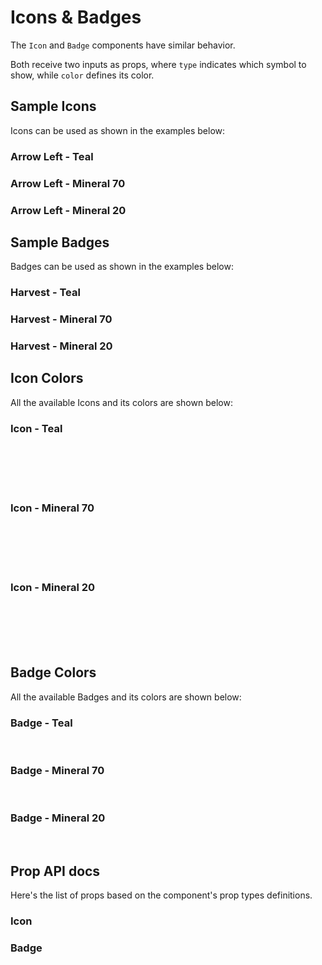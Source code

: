 

<Meta title="Components | Icons & Badges" component={Icon} />

# Icons & Badges

The `Icon` and `Badge` components have similar behavior.

Both receive two inputs as props, where `type` indicates which symbol to show, while `color` defines its color.

## Sample Icons
Icons can be used as shown in the examples below:

### Arrow Left - Teal

<Preview>
  <Story name="Sample Icon - Teal">
    <Icon type='arrow-left' color="teal" />
  </Story>
</Preview>

### Arrow Left - Mineral 70

<Preview>
  <Story name="Sample Icon - Mineral 70">
    <Icon type='arrow-left' color="mineral70" />
  </Story>
</Preview>

### Arrow Left - Mineral 20

<Preview>
  <Story name="Sample Icon - Mineral 20">
    <Icon type='arrow-left' color="mineral20" />
  </Story>
</Preview>

## Sample Badges
Badges can be used as shown in the examples below:

### Harvest - Teal

<Preview>
  <Story name="Sample Badge - Teal">
    <Badge type='harvest' color="teal" />
  </Story>
</Preview>

### Harvest - Mineral 70

<Preview>
  <Story name="Sample Badge - Mineral 70">
    <Badge type='harvest' color="mineral70" />
  </Story>
</Preview>

### Harvest - Mineral 20

<Preview>
  <Story name="Sample Badge - Mineral 20">
    <Badge type='harvest' color="mineral20" />
  </Story>
</Preview>

## Icon Colors

All the available Icons and its colors are shown below:


### Icon - Teal
<Preview>
  <Story name="Icon Teal">
    <Fragment>
      <Icon type='arrow-left' color="teal"/>
      <Icon type='dropdown-closed' color="teal"/>
      <Icon type='remove' color="teal"/>
      <Icon type='eye-opened' color="teal"/>
      <Icon type='logout' color="teal"/>
      <Icon type='edit' color="teal"/>
      <br />
      <Icon type='arrow-right' color="teal"/>
      <Icon type='dropdown-open' color="teal"/>
      <Icon type='plus' color="teal"/>
      <Icon type='eye-closed' color="teal"/>
      <Icon type='track' color="teal"/>
      <Icon type='key' color="teal"/>
      <br />
      <Icon type='arrow-top' color="teal"/>
      <Icon type='collapse-closed' color="teal"/>
      <Icon type='minus' color="teal"/>
      <Icon type='lupe' color="teal"/>
      <Icon type='calendar' color="teal"/>
      <Icon type='upload' color="teal"/>
      <br />
      <Icon type='arrow-down' color="teal"/>
      <Icon type='collapse-open' color="teal"/>
      <Icon type='check' color="teal"/>
      <Icon type='trash' color="teal"/>
      <Icon type='coin' color="teal"/>
      <Icon type='reload' color="teal"/>
      <br />
      <Icon type='sort' color="teal" />
    </Fragment>
  </Story>
</Preview>

### Icon - Mineral 70
<Preview>
  <Story name="Icon Mineral 70">
    <Fragment>
      <Icon type='arrow-left' color="mineral70"/>
      <Icon type='dropdown-closed' color="mineral70"/>
      <Icon type='remove' color="mineral70"/>
      <Icon type='eye-opened' color="mineral70"/>
      <Icon type='logout' color="mineral70"/>
      <Icon type='edit' color="mineral70"/>
      <br />
      <Icon type='arrow-right' color="mineral70"/>
      <Icon type='dropdown-open' color="mineral70"/>
      <Icon type='plus' color="mineral70"/>
      <Icon type='eye-closed' color="mineral70"/>
      <Icon type='track' color="mineral70"/>
      <Icon type='key' color="mineral70"/>
      <br />
      <Icon type='arrow-top' color="mineral70"/>
      <Icon type='collapse-closed' color="mineral70"/>
      <Icon type='minus' color="mineral70"/>
      <Icon type='lupe' color="mineral70"/>
      <Icon type='calendar' color="mineral70"/>
      <Icon type='upload' color="mineral70"/>
      <br />
      <Icon type='arrow-down' color="mineral70"/>
      <Icon type='collapse-open' color="mineral70"/>
      <Icon type='check' color="mineral70"/>
      <Icon type='trash' color="mineral70"/>
      <Icon type='coin' color="mineral70"/>
      <Icon type='reload' color="mineral70"/>
      <br />
      <Icon type='sort' color="mineral70" />
    </Fragment>
  </Story>
</Preview>

### Icon - Mineral 20
<Preview>
  <Story name="Icon Mineral 20">
    <Fragment>
      <Icon type='arrow-left' color="mineral20"/>
      <Icon type='dropdown-closed' color="mineral20"/>
      <Icon type='remove' color="mineral20"/>
      <Icon type='eye-opened' color="mineral20"/>
      <Icon type='logout' color="mineral20"/>
      <Icon type='edit' color="mineral20"/>
      <br />
      <Icon type='arrow-right' color="mineral20"/>
      <Icon type='dropdown-open' color="mineral20"/>
      <Icon type='plus' color="mineral20"/>
      <Icon type='eye-closed' color="mineral20"/>
      <Icon type='track' color="mineral20"/>
      <Icon type='key' color="mineral20"/>
      <br />
      <Icon type='arrow-top' color="mineral20"/>
      <Icon type='collapse-closed' color="mineral20"/>
      <Icon type='minus' color="mineral20"/>
      <Icon type='lupe' color="mineral20"/>
      <Icon type='calendar' color="mineral20"/>
      <Icon type='upload' color="mineral20"/>
      <br />
      <Icon type='arrow-down' color="mineral20"/>
      <Icon type='collapse-open' color="mineral20"/>
      <Icon type='check' color="mineral20"/>
      <Icon type='trash' color="mineral20"/>
      <Icon type='coin' color="mineral20"/>
      <Icon type='reload' color="mineral20"/>
      <br />
      <Icon type='sort' color="mineral20" />
    </Fragment>
  </Story>
</Preview>

## Badge Colors

All the available Badges and its colors are shown below:


### Badge - Teal
<Preview>
  <Story name="Badge Teal">
    <Fragment>
      <Badge type='harvest' color="teal"/>
      <Badge type='ponto' color="teal"/>
      <Badge type='meta' color="teal"/>
      <br />
      <Badge type='star' color="teal"/>
      <Badge type='floating-add' color="teal"/>
    </Fragment>
  </Story>
</Preview>

### Badge - Mineral 70
<Preview>
  <Story name="Badge Mineral 70">
    <Fragment>
      <Badge type='harvest' color="mineral70"/>
      <Badge type='ponto' color="mineral70"/>
      <Badge type='meta' color="mineral70"/>
      <br />
      <Badge type='star' color="mineral70"/>
      <Badge type='floating-add' color="mineral70"/>
    </Fragment>
  </Story>
</Preview>

### Badge - Mineral 20
<Preview>
  <Story name="Badge Mineral 20">
    <Fragment>
      <Badge type='harvest' color="mineral20"/>
      <Badge type='ponto' color="mineral20"/>
      <Badge type='meta' color="mineral20"/>
      <br />
      <Badge type='star' color="mineral20"/>
      <Badge type='floating-add' color="mineral20"/>
    </Fragment>
  </Story>
</Preview>

## Prop API docs

Here's the list of props based on the component's prop types definitions.
### Icon
<Props of={Icon} />

### Badge
<Props of={Badge} />
